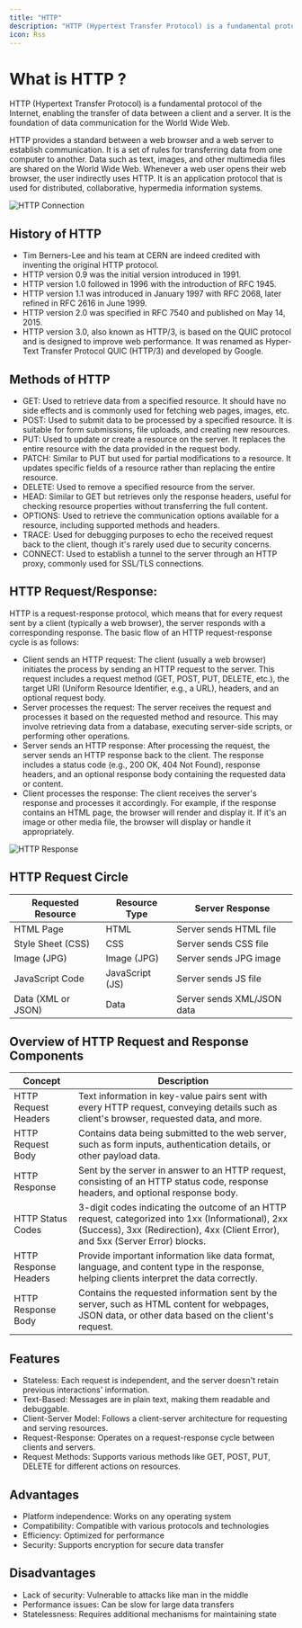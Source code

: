 ```yaml
---
title: "HTTP"
description: "HTTP (Hypertext Transfer Protocol) is a fundamental protocol of the Internet, enabling the transfer of data between a client and a server. It is the foundation ..."
icon: Rss
---
```


# What is HTTP ?

HTTP (Hypertext Transfer Protocol) is a fundamental protocol of the Internet, enabling the transfer of data between a client and a server. It is the foundation of data communication for the World Wide Web.

HTTP provides a standard between a web browser and a web server to establish communication. It is a set of rules for transferring data from one computer to another. Data such as text, images, and other multimedia files are shared on the World Wide Web. Whenever a web user opens their web browser, the user indirectly uses HTTP. It is an application protocol that is used for distributed, collaborative, hypermedia information systems. 

<img className="max-w-xl rounded-xl mx-auto" src="/images/screenshot-2023-05-29-102548.webp" alt="HTTP Connection" />

## History of HTTP

- Tim Berners-Lee and his team at CERN are indeed credited with inventing the original HTTP protocol.
- HTTP version 0.9 was the initial version introduced in 1991.
- HTTP version 1.0 followed in 1996 with the introduction of RFC 1945.
- HTTP version 1.1 was introduced in January 1997 with RFC 2068, later refined in RFC 2616 in June 1999.
- HTTP version 2.0 was specified in RFC 7540 and published on May 14, 2015.
- HTTP version 3.0, also known as HTTP/3, is based on the QUIC protocol and is designed to improve web performance. It was renamed as Hyper-Text Transfer Protocol QUIC (HTTP/3) and developed by Google.

##  Methods of HTTP

- GET: Used to retrieve data from a specified resource. It should have no side effects and is commonly used for fetching web pages, images, etc.
- POST: Used to submit data to be processed by a specified resource. It is suitable for form submissions, file uploads, and creating new resources.
- PUT: Used to update or create a resource on the server. It replaces the entire resource with the data provided in the request body.
- PATCH: Similar to PUT but used for partial modifications to a resource. It updates specific fields of a resource rather than replacing the entire resource.
- DELETE: Used to remove a specified resource from the server.
- HEAD: Similar to GET but retrieves only the response headers, useful for checking resource properties without transferring the full content.
- OPTIONS: Used to retrieve the communication options available for a resource, including supported methods and headers.
- TRACE: Used for debugging purposes to echo the received request back to the client, though it's rarely used due to security concerns.
- CONNECT: Used to establish a tunnel to the server through an HTTP proxy, commonly used for SSL/TLS connections.

## HTTP Request/Response:

HTTP is a request-response protocol, which means that for every request sent by a client (typically a web browser), the server responds with a corresponding response. The basic flow of an HTTP request-response cycle is as follows:

- Client sends an HTTP request: The client (usually a web browser) initiates the process by sending an HTTP request to the server. This request includes a request method (GET, POST, PUT, DELETE, etc.), the target URI (Uniform Resource Identifier, e.g., a URL), headers, and an optional request body.
- Server processes the request: The server receives the request and processes it based on the requested method and resource. This may involve retrieving data from a database, executing server-side scripts, or performing other operations.
- Server sends an HTTP response: After processing the request, the server sends an HTTP response back to the client. The response includes a status code (e.g., 200 OK, 404 Not Found), response headers, and an optional response body containing the requested data or content.
- Client processes the response: The client receives the server's response and processes it accordingly. For example, if the response contains an HTML page, the browser will render and display it. If it's an image or other media file, the browser will display or handle it appropriately.

<img className="max-w-xl rounded-xl mx-auto" src="/images/imageofhttprequestresponse-1024x580-660.webp" alt="HTTP Response" />

## HTTP Request Circle

| Requested Resource | Resource Type | Server Response |
| --- | --- | --- |
| HTML Page | HTML | Server sends HTML file |
| Style Sheet (CSS) | CSS | Server sends CSS file |
| Image (JPG) | Image (JPG) | Server sends JPG image |
| JavaScript Code | JavaScript (JS) | Server sends JS file |
| Data (XML or JSON) | Data | Server sends XML/JSON data |

## Overview of HTTP Request and Response Components

| Concept | Description |
| --- | --- |
| HTTP Request Headers | Text information in key-value pairs sent with every HTTP request, conveying details such as client's browser, requested data, and more. |
| HTTP Request Body | Contains data being submitted to the web server, such as form inputs, authentication details, or other payload data. |
| HTTP Response | Sent by the server in answer to an HTTP request, consisting of an HTTP status code, response headers, and optional response body. |
| HTTP Status Codes | 3-digit codes indicating the outcome of an HTTP request, categorized into 1xx (Informational), 2xx (Success), 3xx (Redirection), 4xx (Client Error), and 5xx (Server Error) blocks. |
| HTTP Response Headers | Provide important information like data format, language, and content type in the response, helping clients interpret the data correctly. |
| HTTP Response Body | Contains the requested information sent by the server, such as HTML content for webpages, JSON data, or other data based on the client's request. |

## Features

- Stateless: Each request is independent, and the server doesn't retain previous interactions' information.
- Text-Based: Messages are in plain text, making them readable and debuggable.
- Client-Server Model: Follows a client-server architecture for requesting and serving resources.
- Request-Response: Operates on a request-response cycle between clients and servers.
- Request Methods: Supports various methods like GET, POST, PUT, DELETE for different actions on resources.

##  Advantages

- Platform independence: Works on any operating system
- Compatibility: Compatible with various protocols and technologies
- Efficiency: Optimized for performance
- Security: Supports encryption for secure data transfer

##  Disadvantages

- Lack of security: Vulnerable to attacks like man in the middle
- Performance issues: Can be slow for large data transfers
- Statelessness: Requires additional mechanisms for maintaining state
